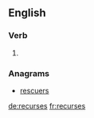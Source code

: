 ==English==

===Verb===
{{head|en}}

# {{en-third-person singular of|recurse}}

===Anagrams===
* [[rescuers#English|rescuers]]

[[de:recurses]]
[[fr:recurses]]